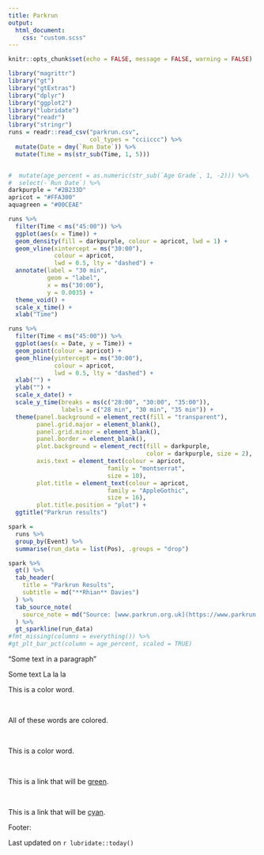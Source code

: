 ```yaml
---
title: Parkrun
output:
  html_document:
    css: "custom.scss"
---
```


```r
knitr::opts_chunk$set(echo = FALSE, message = FALSE, warning = FALSE)
```


```r
library("magrittr")
library("gt")
library("gtExtras")
library("dplyr")
library("ggplot2")
library("lubridate")
library("readr")
library("stringr")
runs = readr::read_csv("parkrun.csv",
                       col_types = "cciiccc") %>%
  mutate(Date = dmy(`Run Date`)) %>%
  mutate(Time = ms(str_sub(Time, 1, 5)))


#  mutate(age_percent = as.numeric(str_sub(`Age Grade`, 1, -2))) %>% 
#  select(-`Run Date`) %>%
darkpurple = "#2B233D"
apricot = "#FFA300"
aquagreen = "#00CEAE"

```


```r
runs %>%
  filter(Time < ms("45:00")) %>%
  ggplot(aes(x = Time)) + 
  geom_density(fill = darkpurple, colour = apricot, lwd = 1) + 
  geom_vline(xintercept = ms("30:00"),
             colour = apricot,
             lwd = 0.5, lty = "dashed") +
  annotate(label = "30 min",
           geom = "label",
           x = ms("30:00"),
           y = 0.0035) +
  theme_void() +
  scale_x_time() +
  xlab("Time") 
```


```r
runs %>%
  filter(Time < ms("45:00")) %>%
  ggplot(aes(x = Date, y = Time)) + 
  geom_point(colour = apricot) + 
  geom_hline(yintercept = ms("30:00"),
             colour = apricot,
             lwd = 0.5, lty = "dashed") +
  xlab("") + 
  ylab("") +
  scale_x_date() +
  scale_y_time(breaks = ms(c("28:00", "30:00", "35:00")),
               labels = c("28 min", "30 min", "35 min")) +
  theme(panel.background = element_rect(fill = "transparent"),
        panel.grid.major = element_blank(),
        panel.grid.minor = element_blank(),
        panel.border = element_blank(),
        plot.background = element_rect(fill = darkpurple,
                                       color = darkpurple, size = 2),
        axis.text = element_text(colour = apricot,
                            family = "montserrat",
                            size = 10),
        plot.title = element_text(colour = apricot,
                            family = "AppleGothic",
                            size = 16),
        plot.title.position = "plot") + 
  ggtitle("Parkrun results")
``` 


```r
spark = 
  runs %>%
  group_by(Event) %>%
  summarise(run_data = list(Pos), .groups = "drop")
```


```r
spark %>%
  gt() %>%
  tab_header(
    title = "Parkrun Results",
    subtitle = md("**Rhian** Davies")
  ) %>%
  tab_source_note(
    source_note = md("Source: [www.parkrun.org.uk](https://www.parkrun.org.uk/results/athleteresultshistory/?athleteNumber=1895392)")
  ) %>% 
  gt_sparkline(run_data)
#fmt_missing(columns = everything()) %>% 
#gt_plt_bar_pct(column = age_percent, scaled = TRUE)

```

</b>

<p>"Some text in a paragraph"</p>


Some text
La la la

This is a <span class="my-color">color</span> word.

</br>

::: {.my-color}
All of these words are colored.
:::


</br>

This is a [color]{.my-color} word.

</br>

::: {.my-color}
This is a link that will be [green](https://pkgs.rstudio.com/rmarkdown/).
:::


</br>

::: {.my-link}
This is a link that will be [cyan](https://pkgs.rstudio.com/rmarkdown/).
:::


Footer:

Last updated on `r lubridate::today()`

